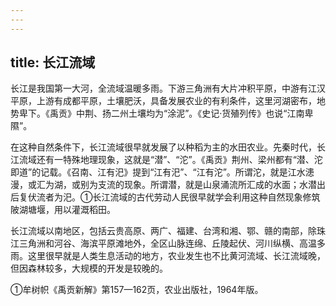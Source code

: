 ```yaml
---
---
---
```

title: 长江流域
---



长江是我国第一大河，全流域温暖多雨。下游三角洲有大片冲积平原，中游有江汉平原，上游有成都平原，土壤肥沃，具备发展农业的有利条件，这里河湖密布，地势卑下。《禹贡》中荆、扬二州土壤均为“涂泥”。《史记·货殖列传》也说“江南卑隰”。

在这种自然条件下，长江流域很早就发展了以种稻为主的水田农业。先秦时代，长江流域还有一特殊地理现象，这就是“潜”、“沱”。《禹贡》荆州、梁州都有“潜、沱即道”的记载。《召南、江有汜》提到“江有汜”、“江有沱”。所谓沱，就是江水漶漫，或汇为湖，或别为支流的现象。所谓潜，就是山泉涌流所汇成的水面；水潜出后复伏流者为汜。①长江流域的古代劳动人民很早就学会利用这种自然现象修筑陂湖塘堰，用以灌溉稻田。

长江流域以南地区，包括云贵高原、两广、福建、台湾和湘、鄂、赣的南部，除珠江三角洲和河谷、海滨平原滩地外，全区山脉连绵、丘陵起伏、河川纵横、高温多雨。这里很早就是人类生息活动的地方，农业发生也不比黄河流域、长江流域晚，但因森林较多，大规模的开发是较晚的。

①牟树帜《禹贡新解》第157—162页，农业出版社，1964年版。